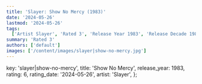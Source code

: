 ```yaml
---
title: 'Slayer: Show No Mercy (1983)'
date: '2024-05-26'
lastmod: '2024-05-26'
tags:
  ['Artist Slayer', 'Rated 3', 'Release Year 1983', 'Release Decade 1980']
summary: 'Rated 3'
authors: ['default']
images: ['/content/images/slayer|show-no-mercy.jpg']
---
```


  key: 'slayer|show-no-mercy',
  title: 'Show No Mercy',
  release_year: 1983,
  rating: 6,
  rating_date: '2024-05-26',
  artist: 'Slayer',
};

<MusicRating data={data} />
